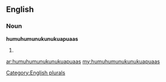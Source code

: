 ==English==

===Noun===
'''humuhumunukunukuapuaas'''

# {{plural of|[[humuhumunukunukuapuaa]]}}

[[Category:English plurals]]

[[ar:humuhumunukunukuapuaas]]
[[my:humuhumunukunukuapuaas]]